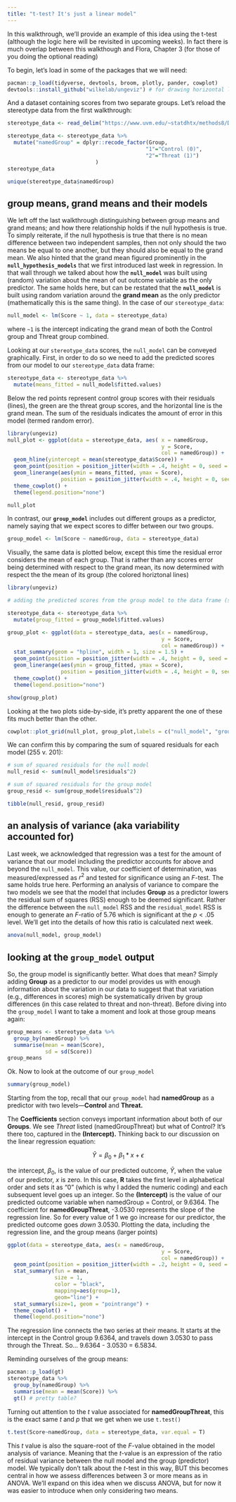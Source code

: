 ```yaml
---
title: "t-test? It's just a linear model"
---
```


In this walkthrough, we'll provide an example of this idea using the t-test (although the logic here will be revisited in upcoming weeks). In fact there is much overlap between this walkthough and Flora, Chapter 3 (for those of you doing the optional reading)

To begin, let's load in some of the packages that we will need:

```r
pacman::p_load(tidyverse, devtools, broom, plotly, pander, cowplot)
devtools::install_github("wilkelab/ungeviz") # for drawing horizontal lines
```

And a dataset containing scores from two separate groups. Let's reload the stereotype data from the first walkthrough:

```r
stereotype_data <- read_delim("https://www.uvm.edu/~statdhtx/methods8/DataFiles/Tab7-7.dat", delim = "\t")

stereotype_data <- stereotype_data %>% 
  mutate("namedGroup" = dplyr::recode_factor(Group,
                                            "1"="Control (0)", 
                                            "2"="Threat (1)")
                            )
stereotype_data

unique(stereotype_data$namedGroup)
```

## group means, grand means and their models

We left off the last walkthrough distinguishing between group means and grand means; and how there relationship holds if the null hypothesis is true. To simply reiterate, if the null hypothesis is true that there is no mean difference between two independent samples, then not only should the two means be equal to one another, but they should also be equal to the grand mean. We also hinted that the grand mean figured prominently in the **`null_hypothesis_models`** that we first introduced last week in regression. In that wall through we talked about how the **`null_model`** was built using (random) variation about the mean of out outcome variable as the only predictor. The same holds here, but can be restated that the **`null_model`** is built using random variation around the **grand mean** as the only predictor (mathematically this is the same thing). In the case of our `stereotype_data`:

```r
null_model <- lm(Score ~ 1, data = stereotype_data)
```

where `~1` is the intercept indicating the grand mean of both the Control group and Threat group combined.

Looking at our `stereotype_data` scores, the `null_model` can be conveyed graphically. First, in order to do so we need to add the predicted scores from our model to our `stereotype_data` data frame:

```r
stereotype_data <- stereotype_data %>%
  mutate(means_fitted = null_model$fitted.values)
```

Below the red points represent control group scores with their residuals (lines), the green are the threat group scores, and the horizontal line is the grand mean. The sum of the residuals indicates the amount of error in this model (termed random error).

```r
library(ungeviz)
null_plot <- ggplot(data = stereotype_data, aes( x = namedGroup, 
                                                 y = Score, 
                                                 col = namedGroup)) +
  geom_hline(yintercept = mean(stereotype_data$Score)) +
  geom_point(position = position_jitter(width = .4, height = 0, seed = 1)) + 
  geom_linerange(aes(ymin = means_fitted, ymax = Score),
                 position = position_jitter(width = .4, height = 0, seed = 1)) +
  theme_cowplot() +
  theme(legend.position="none")

null_plot
```

In contrast, our **`group_model`** includes out different groups as a predictor, namely saying that we expect scores to differ between our two groups.

```r
group_model <- lm(Score ~ namedGroup, data = stereotype_data)
```

Visually, the same data is plotted below, except this time the residual error considers the mean of each group. That is rather than any scores error being determined with respect to the grand mean, its now determined with respect the the mean of its group (the colored horiztonal lines)

```r
library(ungeviz)

# adding the predicted scores from the group model to the data frame (see above)

stereotype_data <- stereotype_data %>%
  mutate(group_fitted = group_model$fitted.values)

group_plot <- ggplot(data = stereotype_data, aes(x = namedGroup, 
                                                 y = Score, 
                                                 col = namedGroup)) +
  stat_summary(geom = "hpline", width = 1, size = 1.5) +
  geom_point(position = position_jitter(width = .4, height = 0, seed = 1)) + 
  geom_linerange(aes(ymin = group_fitted, ymax = Score),
                 position = position_jitter(width = .4, height = 0, seed = 1)) +
  theme_cowplot() +
  theme(legend.position="none")

show(group_plot)
```

Looking at the two plots side-by-side, it's pretty apparent the one of these fits much better than the other.

```r
cowplot::plot_grid(null_plot, group_plot,labels = c("null_model", "group_model"), label_x = .4)
```

We can confirm this by comparing the sum of squared residuals for each model (255 v. 201):

```r
# sum of squared residuals for the null model
null_resid <- sum(null_model$residuals^2) 

# sum of squared residuals for the group model
group_resid <- sum(group_model$residuals^2) 

tibble(null_resid, group_resid)
```



## an analysis of variance (aka variability accounted for)

Last week, we acknowledged that regression was a test for the amount of variance that our model including the predictor accounts for above and beyond the `null_model`. This value, our coefficient of determination, was measured/expressed as $r^2$ and tested for significance using an $F$-test. The same holds true here. Performing an analysis of variance to compare the two models we see that the model that includes **Group** as a predictor lowers the residual sum of squares (RSS) enough to be deemed significant. Rather the difference between the `null_model` RSS and the `residual_model` RSS is enough to generate an $F$-ratio of 5.76 which is significant at the $p<.05$ level. We'll get into the details of how this ratio is calculated next week.

```r
anova(null_model, group_model)
```

## looking at the `group_model` output

So, the group model is significantly better. What does that mean? Simply adding **Group** as a predictor to our model provides us with enough information about the variation in our data to suggest that that variation (e.g., differences in scores) migh be systematically driven by group differences (in this case related to threat and non-threat). Before diving into the `group_model` I want to take a moment and look at those group means again:

```r
group_means <- stereotype_data %>% 
  group_by(namedGroup) %>%
  summarise(mean = mean(Score),
            sd = sd(Score))
group_means
```

Ok. Now to look at the outcome of our `group_model`

```r
summary(group_model)
```

Starting from the top, recall that our `group_model` had **namedGroup** as a predictor with two levels---**Control** and **Threat.**

The **Coefficients** section conveys important information about both of our **Groups**. We see *Threat* listed (namedGroupThreat) but what of Control? It's there too, captured in the **(Intercept).** Thinking back to our discussion on the linear regression equation:

$$
\hat{Y} = \beta_0 + \beta_1*x + \epsilon
$$

the intercept, $\beta_0$, is the value of our predicted outcome, $\hat{Y}$, when the value of our predictor, $x$ is zero. In this case, **R** takes the first level in alphabetical order and sets it as "0" (which is why I added the numeric coding) and each subsequent level goes up an integer. So the **(Intercept)** is the value of our predicted outcome variable when namedGroup = Control, or 9.6364. The coefficient for **namedGroupThreat**, -3.0530 represents the slope of the regression line. So for every value of 1 we go increase for our predictor, the predicted outcome goes *down* 3.0530. Plotting the data, including the regression line, and the group means (larger points)

```r
ggplot(data = stereotype_data, aes(x = namedGroup, 
                                                 y = Score, 
                                                 col = namedGroup)) +
  geom_point(position = position_jitter(width = .2, height = 0, seed = 1)) + 
  stat_summary(fun = mean, 
               size = 1, 
               color = "black", 
               mapping=aes(group=1), 
               geom="line") +
  stat_summary(size=1, geom = "pointrange") +
  theme_cowplot() +
  theme(legend.position="none")
```

The regression line connects the two series at their means. It starts at the intercept in the Control group 9.6364, and travels down 3.0530 to pass through the Threat. So... 9.6364 - 3.0530 = 6.5834.

Reminding ourselves of the group means:

```r
pacman::p_load(gt)
stereotype_data %>% 
  group_by(namedGroup) %>%
  summarise(mean = mean(Score)) %>%
  gt() # pretty table?
```

Turning out attention to the $t$ value associated for **namedGroupThreat**, this is the exact same $t$ and $p$ that we get when we use `t.test()`

```r
t.test(Score~namedGroup, data = stereotype_data, var.equal = T)
```

This $t$ value is also the square-root of the $F$-value obtained in the model analysis of variance. Meaning that the $t$-value is an expression of the ratio of residual variance between the null model and the group (predictor) model. We typically don't talk about the $t$-test in this way, BUT this becomes central in how we assess differences between 3 or more means as in ANOVA. We'll expand on this idea when we discuss ANOVA, but for now it was easier to introduce when only considering two means.

